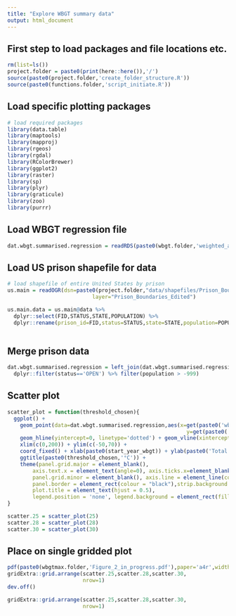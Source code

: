 ```yaml
---
title: "Explore WBGT summary data"
output: html_document
---
```


## First step to load packages and file locations etc.
```r
rm(list=ls())
project.folder = paste0(print(here::here()),'/')
source(paste0(project.folder,'create_folder_structure.R'))
source(paste0(functions.folder,'script_initiate.R'))
```

## Load specific plotting packages
```r
# load required packages
library(data.table)
library(maptools)
library(mapproj)
library(rgeos)
library(rgdal)
library(RColorBrewer)
library(ggplot2)
library(raster)
library(sp)
library(plyr)
library(graticule)
library(zoo)
library(purrr)
```

## Load WBGT regression file
```r
dat.wbgt.summarised.regression = readRDS(paste0(wbgt.folder,'weighted_area_raster_prison_wbgtmax_daily_',start_year_wbgt,'_',end_year_wbgt,'_regression_analysis.rds'))
```

## Load US prison shapefile for data
```r
# load shapefile of entire United States by prison
us.main = readOGR(dsn=paste0(project.folder,"data/shapefiles/Prison_Boundaries/"),
                           layer="Prison_Boundaries_Edited")

us.main.data = us.main@data %>%
  dplyr::select(FID,STATUS,STATE,POPULATION) %>%
  dplyr::rename(prison_id=FID,status=STATUS,state=STATE,population=POPULATION)
  
```

## Merge prison data
```r
dat.wbgt.summarised.regression = left_join(dat.wbgt.summarised.regression,us.main.data) %>%
  dplyr::filter(status=='OPEN') %>% filter(population > -999) 
```

## Scatter plot
```r
scatter_plot = function(threshold_chosen){
  ggplot() +
    geom_point(data=dat.wbgt.summarised.regression,aes(x=get(paste0('wbgt_',threshold_chosen,'_',start_year_wbgt)),
                                                         y=get(paste0('total_change_wbgt_',threshold_chosen)),color=state,size=population)) +
    geom_hline(yintercept=0, linetype='dotted') + geom_vline(xintercept=0, linetype='dotted') +
    xlim(c(0,200)) + ylim(c(-50,70)) + 
    coord_fixed() + xlab(paste0(start_year_wbgt)) + ylab(paste0('Total change',start_year_wbgt,'-',end_year_wbgt)) + theme_bw() +
    ggtitle(paste0(threshold_chosen,'°C')) + 
    theme(panel.grid.major = element_blank(),
        axis.text.x = element_text(angle=0), axis.ticks.x=element_blank(),legend.text=element_text(size=20),
        panel.grid.minor = element_blank(), axis.line = element_line(colour = "black"),
        panel.border = element_rect(colour = "black"),strip.background = element_blank(),legend.justification='center',
        plot.title = element_text(hjust = 0.5),
        legend.position = 'none', legend.background = element_rect(fill="white", size=.5, linetype="dotted")) 
}

scatter.25 = scatter_plot(25)
scatter.28 = scatter_plot(28)
scatter.30 = scatter_plot(30)
```

## Place on single gridded plot
```r
pdf(paste0(wbgtmax.folder,'Figure_2_in_progress.pdf'),paper='a4r',width=0,height=0)
gridExtra::grid.arrange(scatter.25,scatter.28,scatter.30,
                        nrow=1)
dev.off()

gridExtra::grid.arrange(scatter.25,scatter.28,scatter.30,
                        nrow=1)
```
